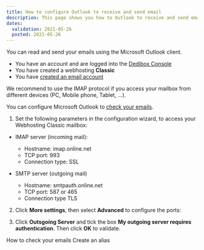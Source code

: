 ```yaml
---
title: How to configure Outlook to receive and send email
description: This page shows you how to Outlook to receive and send email
dates:
  validation: 2021-05-26
  posted: 2021-05-26
---
```


You can read and send your emails using the Microsoft Outlook client. 
<Message type="requirement">

  - You have an account and are logged into the [Dedibox Console](https://console.online.net)
  - You have created a webhosting **Classic**
  - You have [created an email account](/webhosting/classic/how-to/create-email-account)

</Message>

<Message type="tip">

We recommend to use the IMAP protocol if you access your mailbox from different devices (PC, Mobile phone, Tablet, …).

</Message>

You can configure Microsoft Outlook to [check your emails](/webhosting/classic/how-to/check-emails/).

1. Set the following parameters in the configuration wizard, to access your Webhosting Classic mailbox:

  * IMAP server (incoming mail):
    * Hostname: imap.online.net
    * TCP port: 993 
    * Connection type: SSL

  * SMTP server (outgoing mail) 
    * Hostname: smtpauth.online.net
    * TCP port: 587 or 465 
    * Connection type TLS

  <Lightbox src="scaleway-outlook2013-mutu.jpg" alt="" />

2. Click **More settings**, then select **Advanced** to configure the ports:

  <Lightbox src="scaleway-outlook2013-ports.jpg" alt />

3. Click **Outsgoing Server** and tick the box **My outgoing server requires authentication**. Then click **OK** to validate.

  <Lightbox src="scaleway-outlook2013-smtp.jpg" alt />

<Navigation title="See Also">
  <PreviousButton to="/webhosting/classic/how-to/check-emails/">How to check your emails</PreviousButton>
  <NextButton to="/webhosting/classic/how-to/create-alias/">Create an alias</NextButton>
</Navigation> 
